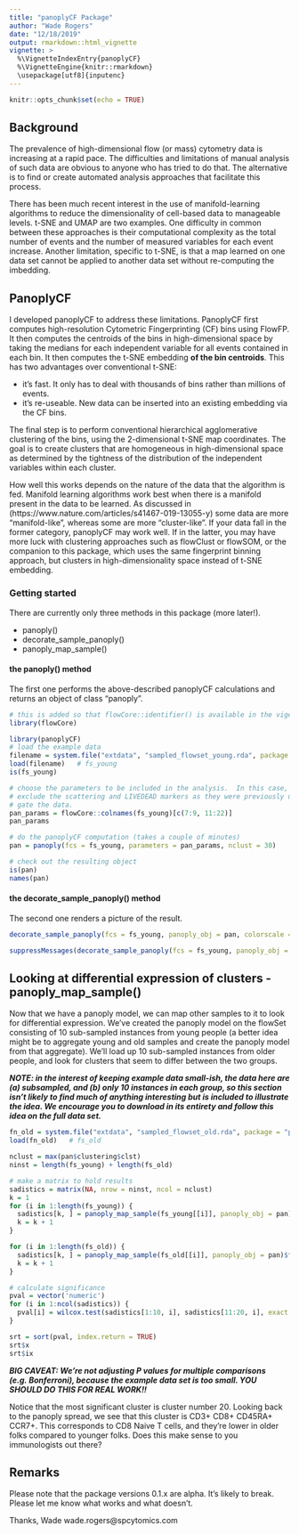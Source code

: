```yaml
---
title: "panoplyCF Package"
author: "Wade Rogers"
date: "12/18/2019"
output: rmarkdown::html_vignette
vignette: >
  %\VignetteIndexEntry{panoplyCF}
  %\VignetteEngine{knitr::rmarkdown}
  \usepackage[utf8]{inputenc}
---
```


```r
knitr::opts_chunk$set(echo = TRUE)
```

## Background

The prevalence of high-dimensional flow (or mass) cytometry data is increasing at a rapid pace.
The difficulties and limitations of manual analysis of such data are obvious to anyone who has
tried to do that.  The alternative is to find or create automated analysis approaches that
facilitate this process.

There has been much recent interest in the use of manifold-learning algorithms to reduce the
dimensionality of cell-based data to manageable levels.  t-SNE and UMAP are two examples.
One difficulty in common between these approaches is their computational complexity
as the total number of events and the number of measured variables for each event increase.
Another limitation, specific to t-SNE, is that a map learned on one data set cannot
be applied to another data set without re-computing the imbedding.

## PanoplyCF
I developed panoplyCF to address these limitations.  PanoplyCF first computes high-resolution 
Cytometric Fingerprinting (CF) bins using FlowFP.  It then computes the centroids of the bins
in high-dimensional space by taking the medians for each independent variable for all
events contained in each bin.  It then computes the t-SNE embedding **of the bin
centroids**.  This has two advantages over conventional t-SNE:

* it's fast.  It only has to deal with thousands of bins rather than millions of events.
* it's re-useable.  New data can be inserted into an existing embedding via the CF bins.

The final step is to perform conventional hierarchical agglomerative clustering of the
bins, using the 2-dimensional t-SNE map coordinates.  The goal is to create clusters
that are homogeneous in high-dimensional space as determined by the tightness of 
the distribution of the independent variables within each cluster.

How well this works depends on the nature of the data that the algorithm is fed. Manifold
learning algorithms work best when there is a manifold present in the data to be learned.
As discussed in (https://www.nature.com/articles/s41467-019-13055-y) some data are
more "manifold-like", whereas some are more "cluster-like".  If your data fall in the
former category, panoplyCF may work well.  If in the latter, you may have more luck
with clustering approaches such as flowClust or flowSOM, or the companion to this package,
\link[fluster]{https://github.com/rogerswt/fluster} which uses the same fingerprint
binning approach, but clusters in high-dimensionality space instead of t-SNE embedding.

### Getting started

There are currently only three methods in this package (more later!).

* panoply()
* decorate_sample_panoply()
* panoply_map_sample()

#### the panoply() method
The first one performs the above-described panoplyCF calculations and returns an object of class "panoply".

```r
# this is added so that flowCore::identifier() is available in the vigette environment
library(flowCore)
```

```r
library(panoplyCF)
# load the example data
filename = system.file("extdata", "sampled_flowset_young.rda", package = "panoplyCF")
load(filename)   # fs_young
is(fs_young)

# choose the parameters to be included in the analysis.  In this case,
# exclude the scattering and LIVEDEAD markers as they were previously used to 
# gate the data.
pan_params = flowCore::colnames(fs_young)[c(7:9, 11:22)]
pan_params

# do the panoplyCF computation (takes a couple of minutes)
pan = panoply(fcs = fs_young, parameters = pan_params, nclust = 30)

# check out the resulting object
is(pan)
names(pan)
```

#### the decorate_sample_panoply() method
The second one renders a picture of the result.

```r
decorate_sample_panoply(fcs = fs_young, panoply_obj = pan, colorscale = FALSE)
```

```r

suppressMessages(decorate_sample_panoply(fcs = fs_young, panoply_obj = pan, colorscale = TRUE))
```

## Looking at differential expression of clusters - panoply_map_sample()
Now that we have a panoply model, we can map other samples to it to look for differential expression.  We've created the panoply model on the flowSet consisting of 10 sub-sampled instances from young people (a better idea might be to aggregate young and old samples and create the panoply model from that aggregate).  We'll load up 10 sub-sampled instances from older people, and look for clusters that seem to differ between the two groups.

***NOTE: in the interest of keeping example data small-ish, the data here are (a) subsampled, and (b) only 10 instances in each group, so this section isn't likely to find much of anything interesting but is included to illustrate the idea.  We encourage you to download \link{https://flowrepository.org/id/FR-FCM-ZZGS} in its entirety and follow this idea on the full data set. ***

```r
fn_old = system.file("extdata", "sampled_flowset_old.rda", package = "panoplyCF")
load(fn_old)   # fs_old

nclust = max(pan$clustering$clst)
ninst = length(fs_young) + length(fs_old)

# make a matrix to hold results
sadistics = matrix(NA, nrow = ninst, ncol = nclust)
k = 1
for (i in 1:length(fs_young)) {
  sadistics[k, ] = panoply_map_sample(fs_young[[i]], panoply_obj = pan)$fraction
  k = k + 1
}

for (i in 1:length(fs_old)) {
  sadistics[k, ] = panoply_map_sample(fs_old[[i]], panoply_obj = pan)$fraction
  k = k + 1
}

# calculate significance
pval = vector('numeric')
for (i in 1:ncol(sadistics)) {
  pval[i] = wilcox.test(sadistics[1:10, i], sadistics[11:20, i], exact = FALSE)$p.value
}

srt = sort(pval, index.return = TRUE)
srt$x
srt$ix

```

***BIG CAVEAT: We're not adjusting P values for multiple comparisons (e.g. Bonferroni), because the example data set is too small.  YOU SHOULD DO THIS FOR REAL WORK!!***

Notice that the most significant cluster is cluster number 20.  Looking back to the panoply spread, we see that this cluster is CD3+ CD8+ CD45RA+ CCR7+.  This corresponds to CD8 Naive T cells, and they're lower in older folks compared to younger folks.  Does this make sense to you immunologists out there?


## Remarks
Please note that the package versions 0.1.x are alpha.  It's likely to break.  Please let 
me know what works and what doesn't.

Thanks,
Wade
wade.rogers@spcytomics.com


